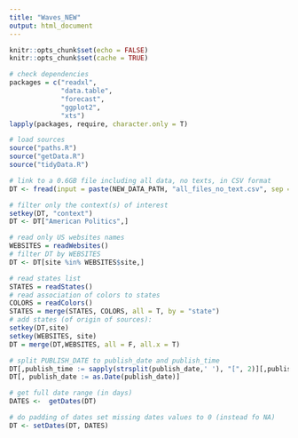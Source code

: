```yaml
---
title: "Waves_NEW"
output: html_document
---
```


```r
knitr::opts_chunk$set(echo = FALSE)
knitr::opts_chunk$set(cache = TRUE)

# check dependencies
packages = c("readxl",
             "data.table",
             "forecast",
             "ggplot2",
             "xts")
lapply(packages, require, character.only = T)

# load sources
source("paths.R")
source("getData.R")
source("tidyData.R")

```

```r
# link to a 0.6GB file including all data, no texts, in CSV format
DT <- fread(input = paste(NEW_DATA_PATH, "all_files_no_text.csv", sep = "/"), sep = ",", quote = '"')
```
```r
# filter only the context(s) of interest
setkey(DT, "context")
DT <- DT["American Politics",]
```

```r
# read only US websites names
WEBSITES = readWebsites()
# filter DT by WEBSITES
DT <- DT[site %in% WEBSITES$site,]
```

```r
# read states list
STATES = readStates()
# read association of colors to states
COLORS = readColors()
STATES = merge(STATES, COLORS, all = T, by = "state")
# add states (of origin of sources):
setkey(DT,site)
setkey(WEBSITES, site)
DT = merge(DT,WEBSITES, all = F, all.x = T)
```

```r
# split PUBLISH_DATE to publish_date and publish_time
DT[,publish_time := sapply(strsplit(publish_date,' '), "[", 2)][,publish_date := sapply(strsplit(publish_date,' '), "[", 1)]
DT[, publish_date := as.Date(publish_date)]

# get full date range (in days)
DATES <-  getDates(DT)

# do padding of dates set missing dates values to 0 (instead fo NA)
DT <- setDates(DT, DATES)
```
